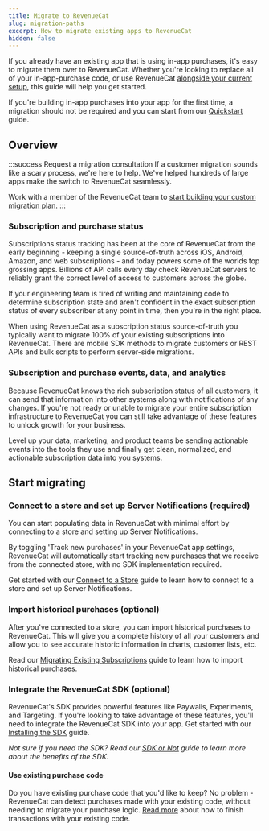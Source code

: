```yaml
---
title: Migrate to RevenueCat
slug: migration-paths
excerpt: How to migrate existing apps to RevenueCat
hidden: false
---
```


If you already have an existing app that is using in-app purchases, it's easy to migrate them over to RevenueCat.
Whether you're looking to replace all of your in-app-purchase code, or use RevenueCat [alongside your current setup](/migrating-to-revenuecat/sdk-or-not/finishing-transactions), this guide will help you get started.

If you're building in-app purchases into your app for the first time, a migration should not be required and you can start from our [Quickstart](/getting-started/quickstart) guide.

## Overview

:::success Request a migration consultation
If a customer migration sounds like a scary process, we're here to help. We've helped hundreds of large apps make the switch to RevenueCat seamlessly.

Work with a member of the RevenueCat team to [start building your custom migration plan.](https://www.revenuecat.com/request-a-migration-plan?utm_source=migrationdocs&utm_medium=web&utm_campaign=formfill)
:::

### Subscription and purchase status

Subscriptions status tracking has been at the core of RevenueCat from the early beginning - keeping a single source-of-truth across iOS, Android, Amazon, and web subscriptions - and today powers some of the worlds top grossing apps. Billions of API calls every day check RevenueCat servers to reliably grant the correct level of access to customers across the globe.

If your engineering team is tired of writing and maintaining code to determine subscription state and aren't confident in the exact subscription status of every subscriber at any point in time, then you're in the right place.

When using RevenueCat as a subscription status source-of-truth you typically want to migrate 100% of your existing subscriptions into RevenueCat. There are mobile SDK methods to migrate customers or REST APIs and bulk scripts to perform server-side migrations.

### Subscription and purchase events, data, and analytics

Because RevenueCat knows the rich subscription status of all customers, it can send that information into other systems along with notifications of any changes. If you're not ready or unable to migrate your entire subscription infrastructure to RevenueCat you can still take advantage of these features to unlock growth for your business.

Level up your data, marketing, and product teams be sending actionable events into the tools they use and finally get clean, normalized, and actionable subscription data into you systems.

## Start migrating

### Connect to a store and set up Server Notifications (required)

You can start populating data in RevenueCat with minimal effort by connecting to a store and setting up Server Notifications. 

By toggling 'Track new purchases' in your RevenueCat app settings, RevenueCat will automatically start tracking new purchases that we receive from the connected store, with no SDK implementation required.

Get started with our [Connect to a Store](/projects/connect-a-store) guide to learn how to connect to a store and set up Server Notifications.

### Import historical purchases (optional)

After you've connected to a store, you can import historical purchases to RevenueCat. This will give you a complete history of all your customers and allow you to see accurate historic information in charts, customer lists, etc.

Read our [Migrating Existing Subscriptions](/migrating-to-revenuecat/migrating-existing-subscriptions) guide to learn how to import historical purchases.

### Integrate the RevenueCat SDK (optional)

RevenueCat's SDK provides powerful features like Paywalls, Experiments, and Targeting. If you're looking to take advantage of these features, you'll need to integrate the RevenueCat SDK into your app. Get started with our [Installing the SDK](/getting-started/installation) guide.    

_Not sure if you need the SDK? Read our [SDK or Not](/migrating-to-revenuecat/sdk-or-not) guide to learn more about the benefits of the SDK._

#### Use existing purchase code

Do you have existing purchase code that you'd like to keep? No problem - RevenueCat can detect purchases made with your existing code, without needing to migrate your purchase logic. [Read more](/migrating-to-revenuecat/sdk-or-not/finishing-transactions) about how to finish transactions with your existing code.